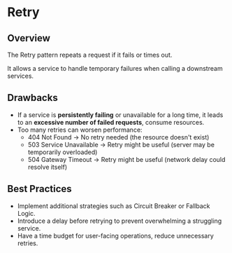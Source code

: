 # Retry

## Overview

The Retry pattern repeats a request if it fails or times out.

It allows a service to handle temporary failures when calling a downstream services.


## Drawbacks

- If a service is **persistently failing** or unavailable for a long time, it leads to an **excessive number of failed requests**, consume resources.
- Too many retries can worsen performance:
  - 404 Not Found → No retry needed (the resource doesn't exist)
  - 503 Service Unavailable → Retry might be useful (server may be temporarily overloaded)
  - 504 Gateway Timeout → Retry might be useful (network delay could resolve itself)


## Best Practices

- Implement additional strategies such as Circuit Breaker or Fallback Logic.
- Introduce a delay before retrying to prevent overwhelming a struggling service.
- Have a time budget for user-facing operations, reduce unnecessary retries.
